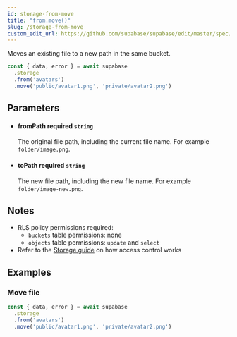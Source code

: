 ```yaml
---
id: storage-from-move
title: "from.move()"
slug: /storage-from-move
custom_edit_url: https://github.com/supabase/supabase/edit/master/spec/supabase_js_v2.yml
---
```


Moves an existing file to a new path in the same bucket.

```js
const { data, error } = await supabase
  .storage
  .from('avatars')
  .move('public/avatar1.png', 'private/avatar2.png')
```


## Parameters


<ul className="method-list-group">
  
<li className="method-list-item">
  <h4 className="method-list-item-label">
    <span className="method-list-item-label-name">
      fromPath
    </span>
    <span className="method-list-item-label-badge required">
      required
    </span>
    <span className="method-list-item-validation">
      <code>string</code>
    </span>
  </h4>
  <div class="method-list-item-description">

The original file path, including the current file name. For example `folder/image.png`.

  </div>
  
</li>


<li className="method-list-item">
  <h4 className="method-list-item-label">
    <span className="method-list-item-label-name">
      toPath
    </span>
    <span className="method-list-item-label-badge required">
      required
    </span>
    <span className="method-list-item-validation">
      <code>string</code>
    </span>
  </h4>
  <div class="method-list-item-description">

The new file path, including the new file name. For example `folder/image-new.png`.

  </div>
  
</li>

</ul>


## Notes

- RLS policy permissions required:
  - `buckets` table permissions: none
  - `objects` table permissions: `update` and `select`
- Refer to the [Storage guide](/docs/guides/storage#access-control) on how access control works










## Examples

### Move file



```js
const { data, error } = await supabase
  .storage
  .from('avatars')
  .move('public/avatar1.png', 'private/avatar2.png')
```